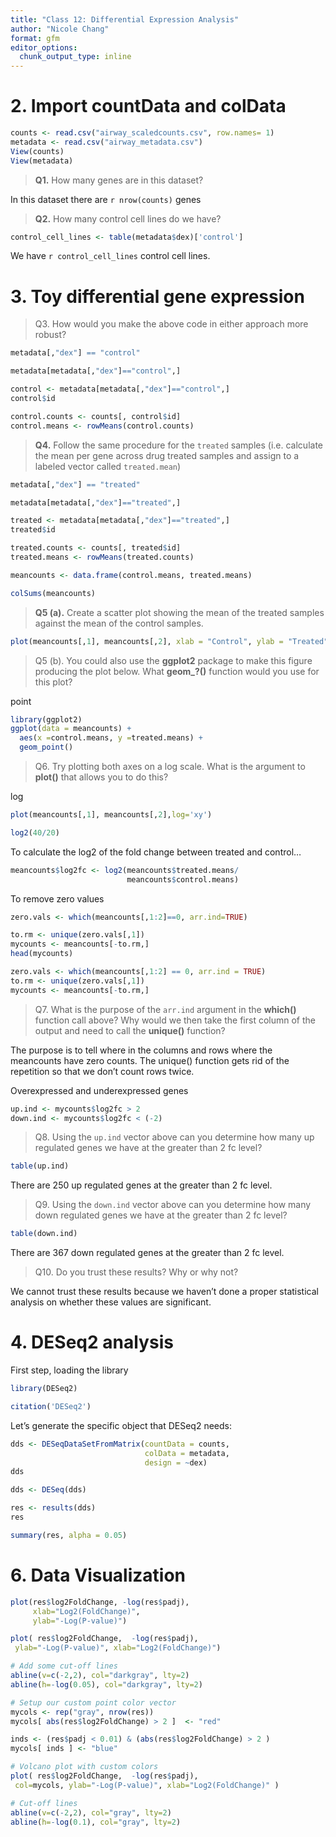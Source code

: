 ```yaml
---
title: "Class 12: Differential Expression Analysis"
author: "Nicole Chang"
format: gfm
editor_options: 
  chunk_output_type: inline
---
```


# 2. Import countData and colData

```r
counts <- read.csv("airway_scaledcounts.csv", row.names= 1)
metadata <- read.csv("airway_metadata.csv")
View(counts)
View(metadata)
```

> **Q1.** How many genes are in this dataset?

In this dataset there are `r nrow(counts)` genes

> **Q2.** How many control cell lines do we have?

```r
control_cell_lines <- table(metadata$dex)['control']
```

We have `r control_cell_lines` control cell lines.

# 3. Toy differential gene expression

> Q3. How would you make the above code in either approach more robust?

```r
metadata[,"dex"] == "control"
```

```r
metadata[metadata[,"dex"]=="control",]
```

```r
control <- metadata[metadata[,"dex"]=="control",]
control$id
```

```r
control.counts <- counts[, control$id]
control.means <- rowMeans(control.counts)
```

> **Q4.** Follow the same procedure for the `treated` samples (i.e. calculate the mean per gene across drug treated samples and assign to a labeled vector called `treated.mean`)

```r
metadata[,"dex"] == "treated"
```

```r
metadata[metadata[,"dex"]=="treated",]
```

```r
treated <- metadata[metadata[,"dex"]=="treated",]
treated$id
```

```r
treated.counts <- counts[, treated$id]
treated.means <- rowMeans(treated.counts)
```

```r
meancounts <- data.frame(control.means, treated.means)
```

```r
colSums(meancounts)
```

> **Q5 (a).** Create a scatter plot showing the mean of the treated samples against the mean of the control samples.

```r
plot(meancounts[,1], meancounts[,2], xlab = "Control", ylab = "Treated")
```

> Q5 (b). You could also use the **ggplot2** package to make this figure producing the plot below. What **geom\_?()** function would you use for this plot?

point

```r
library(ggplot2)
ggplot(data = meancounts) +
  aes(x =control.means, y =treated.means) +
  geom_point()
```

> Q6. Try plotting both axes on a log scale. What is the argument to **plot()** that allows you to do this?

log

```r
plot(meancounts[,1], meancounts[,2],log='xy')
```

```r
log2(40/20)
```

To calculate the log2 of the fold change between treated and control...

```r
meancounts$log2fc <- log2(meancounts$treated.means/ 
                          meancounts$control.means)
```

To remove zero values

```r
zero.vals <- which(meancounts[,1:2]==0, arr.ind=TRUE)

to.rm <- unique(zero.vals[,1])
mycounts <- meancounts[-to.rm,]
head(mycounts)
```

```r
zero.vals <- which(meancounts[,1:2] == 0, arr.ind = TRUE)
to.rm <- unique(zero.vals[,1])
mycounts <- meancounts[-to.rm,]
```

> Q7. What is the purpose of the `arr.ind` argument in the **which()** function call above? Why would we then take the first column of the output and need to call the **unique()** function?

The purpose is to tell where in the columns and rows where the meancounts have zero counts. The unique() function gets rid of the repetition so that we don't count rows twice.

Overexpressed and underexpressed genes

```r
up.ind <- mycounts$log2fc > 2
down.ind <- mycounts$log2fc < (-2)
```

> Q8. Using the `up.ind` vector above can you determine how many up regulated genes we have at the greater than 2 fc level?

```r
table(up.ind)
```

There are 250 up regulated genes at the greater than 2 fc level.

> Q9. Using the `down.ind` vector above can you determine how many down regulated genes we have at the greater than 2 fc level?

```r
table(down.ind)
```

There are 367 down regulated genes at the greater than 2 fc level.

> Q10. Do you trust these results? Why or why not?

We cannot trust these results because we haven't done a proper statistical analysis on whether these values are significant.

# 4. DESeq2 analysis

First step, loading the library

```r
library(DESeq2)
```

```r
citation('DESeq2')
```

Let's generate the specific object that DESeq2 needs:

```r
dds <- DESeqDataSetFromMatrix(countData = counts,
                              colData = metadata,
                              design = ~dex)
dds
```

```r
dds <- DESeq(dds)
```

```r
res <- results(dds)
res
```

```r
summary(res, alpha = 0.05)
```

# 6. Data Visualization

```r
plot(res$log2FoldChange, -log(res$padj),
     xlab="Log2(FoldChange)",
     ylab="-Log(P-value)")
```

```r
plot( res$log2FoldChange,  -log(res$padj), 
 ylab="-Log(P-value)", xlab="Log2(FoldChange)")

# Add some cut-off lines
abline(v=c(-2,2), col="darkgray", lty=2)
abline(h=-log(0.05), col="darkgray", lty=2)
```

```r
# Setup our custom point color vector 
mycols <- rep("gray", nrow(res))
mycols[ abs(res$log2FoldChange) > 2 ]  <- "red" 

inds <- (res$padj < 0.01) & (abs(res$log2FoldChange) > 2 )
mycols[ inds ] <- "blue"

# Volcano plot with custom colors 
plot( res$log2FoldChange,  -log(res$padj), 
 col=mycols, ylab="-Log(P-value)", xlab="Log2(FoldChange)" )

# Cut-off lines
abline(v=c(-2,2), col="gray", lty=2)
abline(h=-log(0.1), col="gray", lty=2)
```

